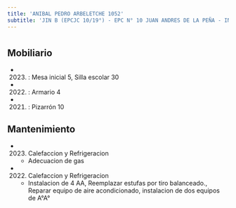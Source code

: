```yaml
---
title: 'ANIBAL PEDRO ARBELETCHE 1052'
subtitle: 'JIN B (EPCJC 10/19°) - EPC N° 10 JUAN ANDRES DE LA PEÑA - INST. DE ENSEÑANZA SUPERIOR EN LENGUAS VIVAS JUAN RAMÓN FERNÁNDEZ (ANEXO)'
---
```


#


## Mobiliario

*  (2023) : Mesa inicial 5, Silla escolar 30 

*  (2022) : Armario 4 

*  (2021) : Pizarrón 10 





## Mantenimiento

*  (2023) Calefaccion y Refrigeracion 
    + Adecuacion de gas

*  (2022) Calefaccion y Refrigeracion 
    + Instalacion de 4 AA, Reemplazar estufas por tiro balanceado., Reparar equipo de aire acondicionado, instalacion de dos equipos de A°A°



